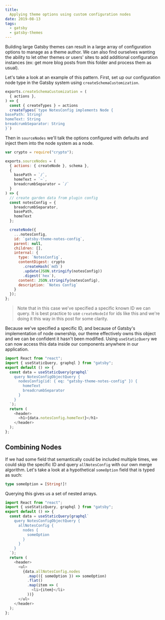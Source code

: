 ```yaml
---
title:
  Applying theme options using custom configuration nodes
date: 2019-08-13
tags:
  - gatsby
  - gatsby-themes
---
```


Building large Gatsby themes can result in a large array of
configuration options to manage as a theme author. We can
also find ourselves wanting the ability to let other themes
or users' sites to add additional configuration instances
(ex: get more blog posts from this folder and process them
as usual).

Let's take a look at an example of this pattern. First, set
up our configuration node type in the Gatsby system using
`createSchemaCustomization`.

```js title=gatsby-node.js
exports.createSchemaCustomization = (
  { actions },
) => {
  const { createTypes } = actions
  createTypes(`type NotesConfig implements Node {
basePath: String!
homeText: String
breadcrumbSeparator: String
}`)
```

Then in `sourceNodes` we'll talk the options configured with
defaults and inject them into the node system as a node.

```js title=gatsby-node.js
var crypto = require("crypto");

exports.sourceNodes = (
  { actions: { createNode }, schema },
  {
    basePath = `/`,
    homeText = `~`,
    breadcrumbSeparator = `/`
  }
) => {
  // create garden data from plugin config
  const notesConfig = {
    breadcrumbSeparator,
    basePath,
    homeText
  };

  createNode({
    ...notesConfig,
    id: `gatsby-theme-notes-config`,
    parent: null,
    children: [],
    internal: {
      type: `NotesConfig`,
      contentDigest: crypto
        .createHash(`md5`)
        .update(JSON.stringify(notesConfig))
        .digest(`hex`),
      content: JSON.stringify(notesConfig),
      description: `Notes Config`
    }
  });
};
```

> Note that in this case we've specified a specific known ID
> we can query. It is best practice to use `createNodeId`
> for ids like this and we're doing it this way in this post
> for some clarity.

Because we've specified a specific ID, and because of
Gatsby's implementation of node ownership, our theme
effectively owns this object and we can be confident it
hasn't been modified. Using `useStaticQuery` we can now
access this data inside our components anywhere in our
application.

```js
import React from "react";
import { useStaticQuery, graphql } from "gatsby";
export default () => {
  const data = useStaticQuery(graphql`
    query NotesConfigObjectQuery {
      nodesConfig(id: { eq: "gatsby-theme-notes-config" }) {
        homeText
        breadcrumbSeparator
      }
    }
  `);
  return (
    <header>
      <h1>{data.notesConfig.homeText}</h1>
    </header>
  );
};
```

## Combining Nodes

If we had some field that semantically could be included
multiple times, we could skip the specific ID and query
`allNotesConfig` with our own merge algorithm. Let's take a
look at a hypothetical `someOption` field that is typed as
such:

```graphql
type someOption = [String!]!
```

Querying this gives us a set of nested arrays.

```js
import React from "react";
import { useStaticQuery, graphql } from "gatsby";
export default () => {
  const data = useStaticQuery(graphql`
    query NotesConfigObjectQuery {
      allNotesConfig {
        nodes {
          someOption
        }
      }
    }
  `);
  return (
    <header>
      <ul>
        {data.allNotesConfig.nodes
          .map(({ someOption }) => someOption)
          .flat()
          .map(item => (
            <li>{item}</li>
          ))}
      </ul>
    </header>
  );
};
```
